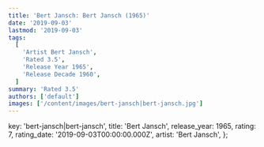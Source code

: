 ```yaml
---
title: 'Bert Jansch: Bert Jansch (1965)'
date: '2019-09-03'
lastmod: '2019-09-03'
tags:
  [
    'Artist Bert Jansch',
    'Rated 3.5',
    'Release Year 1965',
    'Release Decade 1960',
  ]
summary: 'Rated 3.5'
authors: ['default']
images: ['/content/images/bert-jansch|bert-jansch.jpg']
---
```


  key: 'bert-jansch|bert-jansch',
  title: 'Bert Jansch',
  release_year: 1965,
  rating: 7,
  rating_date: '2019-09-03T00:00:00.000Z',
  artist: 'Bert Jansch',
};

<MusicRating data={data} />
